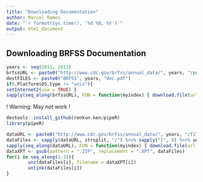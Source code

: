 ```yaml
---
title: "Downloading Documentation"
author: Marcel Ramos
date: "`r format(Sys.time(), '%d %B, %Y')`"
output: html_document
---
```


## Downloading BRFSS Documentation

```r
years <- seq(2011, 2013)
brfssURL <- paste0("http://www.cdc.gov/brfss/annual_data/", years, "/pdf/codebook", substr(years, 3, 4), "_llcp.pdf")
destFILES <- paste0("BRFSS", years, "doc.pdf")
if(.Platform$OS.type != "unix"){
setInternet2(use = TRUE) }
sapply(seq_along(brfssURL), FUN = function(myindex) { download.file(url = brfssURL[myindex], destfile = destFILES[myindex]) } )
```

! Warning: May not work !

```r
devtools::install_github(renkun-ken/pipeR)
library(pipeR)

dataURL <- paste0("http://www.cdc.gov/brfss/annual_data/", years, "/files/LLCP20", substr(years, 3, 4), "XPT.ZIP") 
dataFiles <- sapply(dataURL, strsplit, "/") %>>% sapply("[", 8) %>>% unname
sapply(seq_along(dataURL), FUN = function(myindex) { download.file(url = dataURL[myindex], destfile = dataFiles[myindex]) } )
dataXPT <- gsub(pattern = ".ZIP", replacement = ".XPT", dataFiles)
for(i in seq_along(1:3)){
        unz(dataFiles[i], filename = dataXPT[i])
        unlink(dataFiles[i])
}
```
